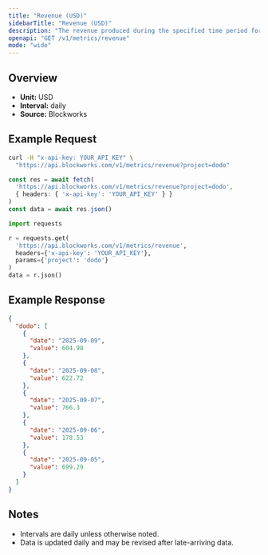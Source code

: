 ```yaml
---
title: "Revenue (USD)"
sidebarTitle: "Revenue (USD)"
description: "The revenue produced during the specified time period for given project."
openapi: "GET /v1/metrics/revenue"
mode: "wide"
---
```


## Overview

- **Unit:** USD
- **Interval:** daily
- **Source:** Blockworks

## Example Request

<CodeGroup>

```bash cURL
curl -H "x-api-key: YOUR_API_KEY" \
  "https://api.blockworks.com/v1/metrics/revenue?project=dodo"
```

```typescript TypeScript
const res = await fetch(
  'https://api.blockworks.com/v1/metrics/revenue?project=dodo',
  { headers: { 'x-api-key': 'YOUR_API_KEY' } }
)
const data = await res.json()
```

```python Python
import requests

r = requests.get(
  'https://api.blockworks.com/v1/metrics/revenue',
  headers={'x-api-key': 'YOUR_API_KEY'},
  params={'project': 'dodo'}
)
data = r.json()
```

</CodeGroup>

## Example Response

```json
{
  "dodo": [
    {
      "date": "2025-09-09",
      "value": 604.98
    },
    {
      "date": "2025-09-08",
      "value": 622.72
    },
    {
      "date": "2025-09-07",
      "value": 766.3
    },
    {
      "date": "2025-09-06",
      "value": 178.53
    },
    {
      "date": "2025-09-05",
      "value": 699.29
    }
  ]
}
```

## Notes
- Intervals are daily unless otherwise noted.
- Data is updated daily and may be revised after late-arriving data.